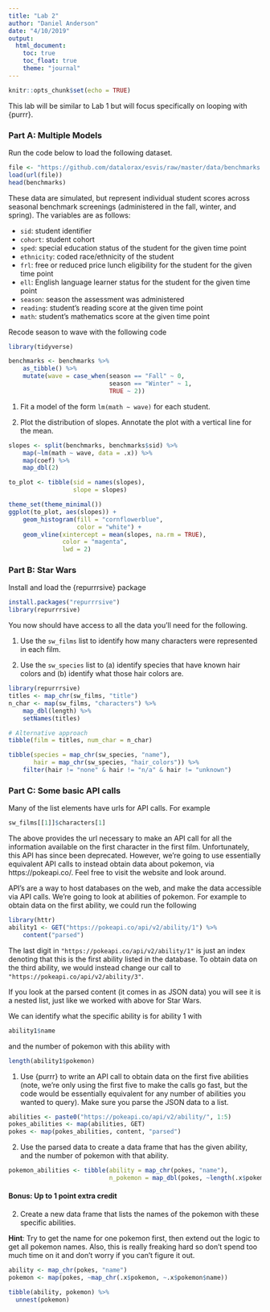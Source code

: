 ```yaml
---
title: "Lab 2"
author: "Daniel Anderson"
date: "4/10/2019"
output:
  html_document: 
    toc: true
    toc_float: true
    theme: "journal"
---
```


```r
knitr::opts_chunk$set(echo = TRUE)
```

This lab will be similar to Lab 1 but will focus specifically on looping with 
{purrr}.


### Part A: Multiple Models

Run the code below to load the following dataset.

```r
file <- "https://github.com/datalorax/esvis/raw/master/data/benchmarks.rda"
load(url(file))
head(benchmarks)
```

These data are simulated, but represent individual student scores across seasonal benchmark screenings (administered in the fall, winter, and spring). The variables are as follows:

* `sid`: student identifier
* `cohort`: student cohort
* `sped`: special education status of the student for the given time point
* `ethnicity`: coded race/ethnicity of the student
* `frl`: free or reduced price lunch eligibility for the student for the given time point
* `ell`: English language learner status for the student for the given time point
* `season`: season the assessment was administered
* `reading`: student's reading score at the given time point
* `math`: student's mathematics score at the given time point

Recode season to wave with the following code

```r
library(tidyverse)

benchmarks <- benchmarks %>%
	as_tibble() %>%
	mutate(wave = case_when(season == "Fall" ~ 0,
	                        season == "Winter" ~ 1,
	                        TRUE ~ 2))
```

1. Fit a model of the form `lm(math ~ wave)` for each student. 

2. Plot the distribution of slopes. Annotate the plot with a vertical line for the mean.

```r
slopes <- split(benchmarks, benchmarks$sid) %>%
	map(~lm(math ~ wave, data = .x)) %>%
	map(coef) %>%
	map_dbl(2)

to_plot <- tibble(sid = names(slopes),
                  slope = slopes)

theme_set(theme_minimal())
ggplot(to_plot, aes(slopes)) +
	geom_histogram(fill = "cornflowerblue",
	               color = "white") +
	geom_vline(xintercept = mean(slopes, na.rm = TRUE),
	           color = "magenta",
	           lwd = 2)
```

### Part B: Star Wars

Install and load the {repurrrsive} package

```r
install.packages("repurrrsive")
library(repurrrsive)
```

You now should have access to all the data you'll need for the following.

1. Use the `sw_films` list to identify how many characters were represented in each film.

2. Use the `sw_species` list to (a) identify species that have known hair colors and (b) identify what those hair colors are.

```r
library(repurrrsive)
titles <- map_chr(sw_films, "title")
n_char <- map(sw_films, "characters") %>%
	map_dbl(length) %>%
	setNames(titles)

# Alternative approach
tibble(film = titles, num_char = n_char)

tibble(species = map_chr(sw_species, "name"),
       hair = map_chr(sw_species, "hair_colors")) %>%
	filter(hair != "none" & hair != "n/a" & hair != "unknown")
```


### Part C: Some basic API calls

Many of the list elements have urls for API calls. For example

```r
sw_films[[1]]$characters[1]
```

The above provides the url necessary to make an API call for all the information available on the first character in the first film. Unfortunately, this API has since been deprecated. However, we're going to use essentially equivalent API calls to instead obtain data about pokemon, via https://pokeapi.co/. Feel free to visit the website and look around.

API's are a way to host databases on the web, and make the data accessible via API calls. We're going to look at abilities of pokemon. For example to obtain data on the first ability, we could run the following

```r
library(httr)
ability1 <- GET("https://pokeapi.co/api/v2/ability/1") %>%
	content("parsed") 
```

The last digit in `"https://pokeapi.co/api/v2/ability/1"` is just an index denoting that this is the first ability listed in the database. To obtain data on the third ability, we would instead change our call to `"https://pokeapi.co/api/v2/ability/3"`. 

If you look at the parsed content (it comes in as JSON data) you will see it is a nested list, just like we worked with above for Star Wars. 

We can identify what the specific ability is for ability 1 with

```r
ability1$name
```

and the number of pokemon with this ability with

```r
length(ability1$pokemon)
```

1. Use {purrr} to write an API call to obtain data on the first five abilities (note, we're only using the first five to make the calls go fast, but the code would be essentially equivalent for any number of abilities you wanted to query). Make sure you parse the JSON data to a list.

```r
abilities <- paste0("https://pokeapi.co/api/v2/ability/", 1:5)
pokes_abilities <- map(abilities, GET)
pokes <- map(pokes_abilities, content, "parsed")
```

2. Use the parsed data to create a data frame that has the given ability, and the number of pokemon with that ability. 

```r
pokemon_abilities <- tibble(ability = map_chr(pokes, "name"),
                            n_pokemon = map_dbl(pokes, ~length(.x$pokemon)))

```

#### Bonus: Up to 1 point extra credit

2. Create a new data frame that lists the names of the pokemon with these specific abilities. 

**Hint**: Try to get the name for one pokemon first, then extend out the logic to get all pokemon names. Also, this is really freaking hard so don't spend too much time on it and don't worry if you can't figure it out. 

```r
ability <- map_chr(pokes, "name")
pokemon <- map(pokes, ~map_chr(.x$pokemon, ~.x$pokemon$name))

tibble(ability, pokemon) %>% 
  unnest(pokemon)
```

